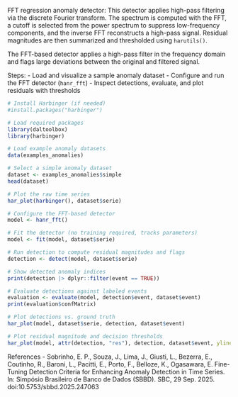 FFT regression anomaly detector: This detector applies high-pass filtering via the discrete Fourier transform. The spectrum is computed with the FFT, a cutoff is selected from the power spectrum to suppress low-frequency components, and the inverse FFT reconstructs a high-pass signal. Residual magnitudes are then summarized and thresholded using `harutils()`.

The FFT-based detector applies a high-pass filter in the frequency domain and flags large deviations between the original and filtered signal. 

Steps:
- Load and visualize a sample anomaly dataset
- Configure and run the FFT detector (`hanr_fft`)
- Inspect detections, evaluate, and plot residuals with thresholds

```r
# Install Harbinger (if needed)
#install.packages("harbinger")
```

```r
# Load required packages
library(daltoolbox)
library(harbinger) 
```

```r
# Load example anomaly datasets
data(examples_anomalies)
```

```r
# Select a simple anomaly dataset
dataset <- examples_anomalies$simple
head(dataset)
```

```r
# Plot the raw time series
har_plot(harbinger(), dataset$serie)
```

```r
# Configure the FFT-based detector
model <- hanr_fft()
```

```r
# Fit the detector (no training required, tracks parameters)
model <- fit(model, dataset$serie)
```

```r
# Run detection to compute residual magnitudes and flags
detection <- detect(model, dataset$serie)
```

```r
# Show detected anomaly indices
print(detection |> dplyr::filter(event == TRUE))
```

```r
# Evaluate detections against labeled events
evaluation <- evaluate(model, detection$event, dataset$event)
print(evaluation$confMatrix)
```

```r
# Plot detections vs. ground truth
har_plot(model, dataset$serie, detection, dataset$event)
```

```r
# Plot residual magnitude and decision thresholds
har_plot(model, attr(detection, "res"), detection, dataset$event, yline = attr(detection, "threshold"))
```


References 
- Sobrinho, E. P., Souza, J., Lima, J., Giusti, L., Bezerra, E., Coutinho, R., Baroni, L., Pacitti, E., Porto, F., Belloze, K., Ogasawara, E. Fine-Tuning Detection Criteria for Enhancing Anomaly Detection in Time Series. In: Simpósio Brasileiro de Banco de Dados (SBBD). SBC, 29 Sep. 2025. doi:10.5753/sbbd.2025.247063
